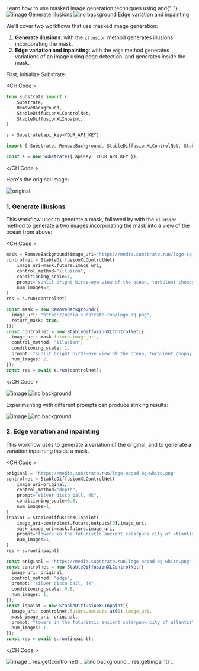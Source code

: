 
<Callout emoji="֍">
  Learn how to use masked image generation techniques using <StableDiffusionXLControlNet /> and{" "}
  <StableDiffusionXLInpaint />.
</Callout>

<div className="grid grid-cols-1 lg:grid-cols-2 mt-4 w-full">
  <Card>
    <CardContent className="flex justify-center pt-1 pb-0">
      <Image src="https://media.substrate.run/logo-atlantis-1.jpg" width={300} height={300} alt="image" />
    </CardContent>
    <CardFooter className="flex justify-center">Generate illusions</CardFooter>
  </Card>
  <Card>
    <CardContent className="flex justify-center pt-1 pb-0">
      <Image src="https://media.substrate.run/ex-cn-inpaint.webp" width={300} height={300} alt="no background" />
    </CardContent>
    <CardFooter className="flex justify-center">Edge variation and inpainting</CardFooter>
  </Card>
</div>

We'll cover two workflows that use masked image generation:

1. **Generate illusions**: <StableDiffusionXLControlNet /> with the `illusion` method generates illusions incorporating the mask.
2. **Edge variation and inpainting**: <StableDiffusionXLControlNet /> with the `edge` method generates variations of an image using edge detection, and <StableDiffusionXLInpaint /> generates inside the mask.

First, initialize Substrate:

<CH.Code >

```python Python
from substrate import (
    Substrate,
    RemoveBackground,
    StableDiffusionXLControlNet,
    StableDiffusionXLInpaint,
)

s = Substrate(api_key=YOUR_API_KEY)

```

```typescript TypeScript
import { Substrate, RemoveBackground, StableDiffusionXLControlNet, StableDiffusionXLInpaint } from "substrate";

const s = new Substrate({ apiKey: YOUR_API_KEY });
```

</CH.Code >

Here's the original image:

<div className="grid grid-cols-1 mt-4 w-full">
  <Card>
    <CardContent className="flex justify-center pt-1 pb-0">
      <Image src="https://media.substrate.run/logo-sq.png" width={300} height={300} alt="original" />
    </CardContent>
  </Card>
</div>

### 1. Generate illusions

This workflow uses <RemoveBackground /> to generate a mask, followed by <StableDiffusionXLControlNet /> with the `illusion` method to generate a two images incorporating the mask into a view of the ocean from above:

<CH.Code >

```python Python
mask = RemoveBackground(image_uri="https://media.substrate.run/logo-sq.png", return_mask=True)
controlnet = StableDiffusionXLControlNet(
    image_uri=mask.future.image_uri,
    control_method="illusion",
    conditioning_scale=1,
    prompt="sunlit bright birds-eye view of the ocean, turbulent choppy waves",
    num_images=2,
)
res = s.run(controlnet)
```

```typescript TypeScript
const mask = new RemoveBackground({
  image_uri: "https://media.substrate.run/logo-sq.png",
  return_mask: true,
});
const controlnet = new StableDiffusionXLControlNet({
  image_uri: mask.future.image_uri,
  control_method: "illusion",
  conditioning_scale: 1,
  prompt: "sunlit bright birds-eye view of the ocean, turbulent choppy waves",
  num_images: 2,
});
const res = await s.run(controlnet);
```

</CH.Code >

<div className="grid grid-cols-1 lg:grid-cols-2 mt-4 w-full">
  <Card>
    <CardContent className="flex justify-center pt-1 pb-0">
      <Image src="https://media.substrate.run/illusion-1.jpg" width={300} height={300} alt="image" />
    </CardContent>
  </Card>
  <Card>
    <CardContent className="flex justify-center pt-1 pb-0">
      <Image src="https://media.substrate.run/illusion-2.jpg" width={300} height={300} alt="no background" />
    </CardContent>
  </Card>
</div>

Experimenting with different prompts can produce striking results:

<div className="grid grid-cols-1 lg:grid-cols-2 mt-4 w-full">
  <Card>
    <CardContent className="flex justify-center pt-1 pb-0">
      <Image src="https://media.substrate.run/logo-atlantis-1.jpg" width={300} height={300} alt="image" />
    </CardContent>
  </Card>
  <Card>
    <CardContent className="flex justify-center pt-1 pb-0">
      <Image src="https://media.substrate.run/logo-atlantis-2.jpg" width={300} height={300} alt="no background" />
    </CardContent>
  </Card>
</div>

### 2. Edge variation and inpainting

This workflow uses <StableDiffusionXLControlNet /> to generate a variation of the original, and <StableDiffusionXLInpaint /> to generate a variation inpainting inside a mask.

<CH.Code >

```python Python
original = "https://media.substrate.run/logo-nopad-bg-white.png"
controlnet = StableDiffusionXLControlNet(
    image_uri=original,
    control_method="depth",
    prompt="silver disco ball, 4k",
    conditioning_scale=0.8,
    num_images=1,
)
inpaint = StableDiffusionXLInpaint(
    image_uri=controlnet.future.outputs[0].image_uri,
    mask_image_uri=mask.future.image_uri,
    prompt="towers in the futuristic ancient solarpunk city of atlantis",
    num_images=1,
)
res = s.run(inpaint)
```

```typescript TypeScript
const original = "https://media.substrate.run/logo-nopad-bg-white.png";
const controlnet = new StableDiffusionXLControlNet({
  image_uri: original,
  control_method: "edge",
  prompt: "silver disco ball, 4k",
  conditioning_scale: 0.8,
  num_images: 1,
});
const inpaint = new StableDiffusionXLInpaint({
  image_uri: controlnet.future.outputs.at(0).image_uri,
  mask_image_uri: original,
  prompt: "towers in the futuristic ancient solarpunk city of atlantis",
  num_images: 1,
});
const res = await s.run(inpaint);
```

</CH.Code >

<div className="grid grid-cols-1 lg:grid-cols-2 mt-4 w-full">
  <Card>
    <CardContent className="flex justify-center pt-1 pb-0">
      <Image src="https://media.substrate.run/ex-controlnet.jpeg" width={300} height={300} alt="image" />
    </CardContent>
    <CardFooter className="flex justify-center">_`res.get(controlnet)`_</CardFooter>
  </Card>
  <Card>
    <CardContent className="flex justify-center pt-1 pb-0">
      <Image src="https://media.substrate.run/ex-cn-inpaint.webp" width={300} height={300} alt="no background" />
    </CardContent>
    <CardFooter className="flex justify-center">_`res.get(inpaint)`_</CardFooter>
  </Card>
</div>
